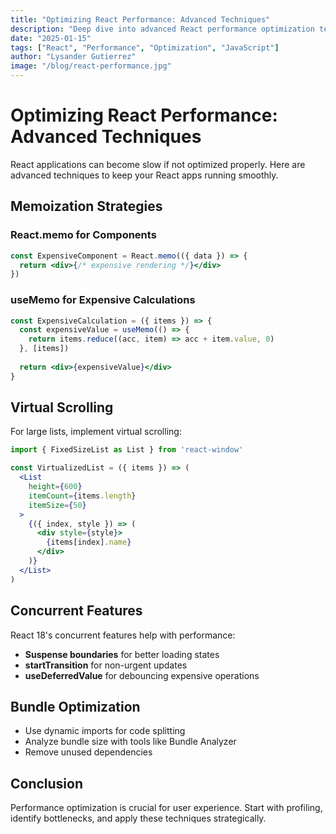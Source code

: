 ```yaml
---
title: "Optimizing React Performance: Advanced Techniques"
description: "Deep dive into advanced React performance optimization techniques including memoization, virtualization, and concurrent features."
date: "2025-01-15"
tags: ["React", "Performance", "Optimization", "JavaScript"]
author: "Lysander Gutierrez"
image: "/blog/react-performance.jpg"
---
```


# Optimizing React Performance: Advanced Techniques

React applications can become slow if not optimized properly. Here are advanced techniques to keep your React apps running smoothly.

## Memoization Strategies

### React.memo for Components

```jsx
const ExpensiveComponent = React.memo(({ data }) => {
  return <div>{/* expensive rendering */}</div>
})
```

### useMemo for Expensive Calculations

```jsx
const ExpensiveCalculation = ({ items }) => {
  const expensiveValue = useMemo(() => {
    return items.reduce((acc, item) => acc + item.value, 0)
  }, [items])
  
  return <div>{expensiveValue}</div>
}
```

## Virtual Scrolling

For large lists, implement virtual scrolling:

```jsx
import { FixedSizeList as List } from 'react-window'

const VirtualizedList = ({ items }) => (
  <List
    height={600}
    itemCount={items.length}
    itemSize={50}
  >
    {({ index, style }) => (
      <div style={style}>
        {items[index].name}
      </div>
    )}
  </List>
)
```

## Concurrent Features

React 18's concurrent features help with performance:

- **Suspense boundaries** for better loading states
- **startTransition** for non-urgent updates
- **useDeferredValue** for debouncing expensive operations

## Bundle Optimization

- Use dynamic imports for code splitting
- Analyze bundle size with tools like Bundle Analyzer
- Remove unused dependencies

## Conclusion

Performance optimization is crucial for user experience. Start with profiling, identify bottlenecks, and apply these techniques strategically.
